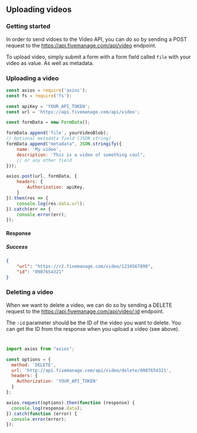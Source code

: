 ## Uploading videos

### Getting started
In order to send vidoes to the Video API, you can do so by sending a POST request to the https://api.fivemanage.com/api/video endpoint.

To upload video, simply submit a form with a form field called `file` with your video as value. As well as metadata.


### Uploading a video
```js
const axios = require('axios');
const fs = require('fs');

const apiKey = 'YOUR_API_TOKEN';
const url = 'https://api.fivemanage.com/api/video';

const formData = new FormData();

formData.append('file', yourVideoBlob);
// Optional metadata field (JSON string)
formData.append("metadata", JSON.stringify({
    name: 'My video',
    description: 'This is a video of something cool",
    // or any other field
}));

axios.post(url, formData, {
    headers: {
        Authorization: apiKey,
    }
}).then(res => {
    console.log(res.data.url);
}).catch(err => {
    console.error(err);
});
```

#### Response
##### Success
```json
{
    "url": "https://r2.fivemanage.com/video/1234567890",
    "id": "0987654321"
}
```

### Deleting a video
When we want to delete a video, we can do so by sending a DELETE request to the https://api.fivemanage.com/api/video/:id endpoint.

The `:id` parameter should be the ID of the video you want to delete. You can get the ID from the response when you upload a video (see above).
#
```js
import axios from "axios";

const options = {
  method: 'DELETE',
  url: 'http://api.fivemanage.com/api/video/delete/0987654321',
  headers: {
    Authorization: 'YOUR_API_TOKEN'
  }
};

axios.request(options).then(function (response) {
  console.log(response.data);
}).catch(function (error) {
  console.error(error);
});
```
